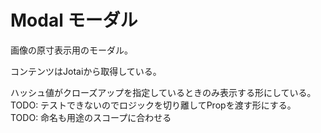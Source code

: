 
<Meta of={ModalStories} />

# Modal モーダル

画像の原寸表示用のモーダル。

コンテンツはJotaiから取得している。

ハッシュ値がクローズアップを指定しているときのみ表示する形にしている。
TODO: テストできないのでロジックを切り離してPropを渡す形にする。
TODO: 命名も用途のスコープに合わせる

<ArgTypes of={Modal} />

